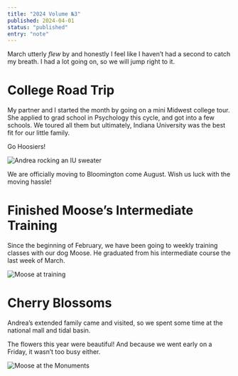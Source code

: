 ```yaml
---
title: "2024 Volume №3"
published: 2024-04-01
status: "published"
entry: "note"
---
```

March utterly _flew_ by and honestly I feel like I haven’t had a second to catch my breath. I had a lot going on, so we will jump right to it.

# College Road Trip

My partner and I started the month by going on a mini Midwest college tour. She applied to grad school in Psychology this cycle, and got into a few schools. We toured all them but ultimately, Indiana University was the best fit for our little family.

Go Hoosiers!

![Andrea rocking an IU sweater](assets/andrea_iu_sweater.jpeg)

We are officially moving to Bloomington come August. Wish us luck with the moving hassle!

# Finished Moose’s Intermediate Training

Since the beginning of February, we have been going to weekly training classes with our dog Moose. He graduated from his intermediate course the last week of March.

![Moose at training](assets/moose_training.jpeg)

# Cherry Blossoms

Andrea’s extended family came and visited, so we spent some time at the national mall and tidal basin.

The flowers this year were beautiful! And because we went early on a Friday, it wasn’t too busy either.

![Moose at the Monuments](assets/moose_monuments.jpeg)



